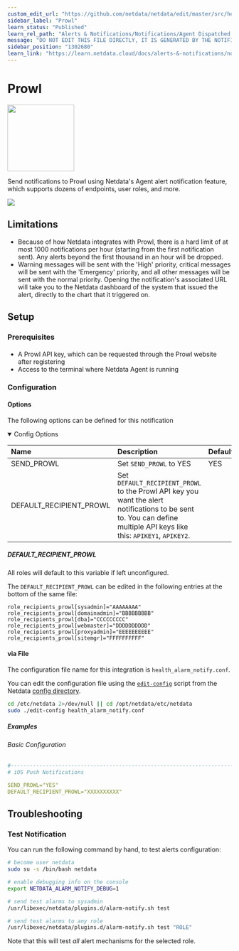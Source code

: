 ```yaml
---
custom_edit_url: "https://github.com/netdata/netdata/edit/master/src/health/notifications/prowl/metadata.yaml"
sidebar_label: "Prowl"
learn_status: "Published"
learn_rel_path: "Alerts & Notifications/Notifications/Agent Dispatched Notifications"
message: "DO NOT EDIT THIS FILE DIRECTLY, IT IS GENERATED BY THE NOTIFICATION'S metadata.yaml FILE"
sidebar_position: "1302680"
learn_link: "https://learn.netdata.cloud/docs/alerts-&-notifications/notifications/agent-dispatched-notifications/prowl"
---
```



# Prowl


<img src="https://netdata.cloud/img/prowl.png" width="150"/>


Send notifications to Prowl using Netdata's Agent alert notification feature, which supports dozens of endpoints, user roles, and more.


<img src="https://img.shields.io/badge/maintained%20by-Netdata-%2300ab44" />

## Limitations

- Because of how Netdata integrates with Prowl, there is a hard limit of at most 1000 notifications per hour (starting from the first notification sent). Any alerts beyond the first thousand in an hour will be dropped.
- Warning messages will be sent with the 'High' priority, critical messages will be sent with the 'Emergency' priority, and all other messages will be sent with the normal priority. Opening the notification's associated URL will take you to the Netdata dashboard of the system that issued the alert, directly to the chart that it triggered on.



## Setup

### Prerequisites

#### 

- A Prowl API key, which can be requested through the Prowl website after registering
- Access to the terminal where Netdata Agent is running



### Configuration

#### Options

The following options can be defined for this notification

<details open>
<summary>Config Options</summary>

| Name | Description | Default | Required |
|:----|:-----------|:-------|:--------:|
| SEND_PROWL | Set `SEND_PROWL` to YES | YES | yes |
| DEFAULT_RECIPIENT_PROWL | Set `DEFAULT_RECIPIENT_PROWL` to  the Prowl API key you want the alert notifications to be sent to. You can define multiple API keys like this: `APIKEY1`, `APIKEY2`. |  | yes |

##### DEFAULT_RECIPIENT_PROWL

All roles will default to this variable if left unconfigured.

The `DEFAULT_RECIPIENT_PROWL` can be edited in the following entries at the bottom of the same file:
```text
role_recipients_prowl[sysadmin]="AAAAAAAA"
role_recipients_prowl[domainadmin]="BBBBBBBBB"
role_recipients_prowl[dba]="CCCCCCCCC"
role_recipients_prowl[webmaster]="DDDDDDDDDD"
role_recipients_prowl[proxyadmin]="EEEEEEEEEE"
role_recipients_prowl[sitemgr]="FFFFFFFFFF"
```


</details>



#### via File

The configuration file name for this integration is `health_alarm_notify.conf`.


You can edit the configuration file using the [`edit-config`](/docs/netdata-agent/configuration#edit-a-configuration-file-using-edit-config) script from the
Netdata [config directory](/docs/netdata-agent/configuration#the-netdata-config-directory).

```bash
cd /etc/netdata 2>/dev/null || cd /opt/netdata/etc/netdata
sudo ./edit-config health_alarm_notify.conf
```

##### Examples

###### Basic Configuration



```yaml
#------------------------------------------------------------------------------
# iOS Push Notifications

SEND_PROWL="YES"
DEFAULT_RECIPIENT_PROWL="XXXXXXXXXX"

```


## Troubleshooting

### Test Notification

You can run the following command by hand, to test alerts configuration:

```bash
# become user netdata
sudo su -s /bin/bash netdata

# enable debugging info on the console
export NETDATA_ALARM_NOTIFY_DEBUG=1

# send test alarms to sysadmin
/usr/libexec/netdata/plugins.d/alarm-notify.sh test

# send test alarms to any role
/usr/libexec/netdata/plugins.d/alarm-notify.sh test "ROLE"
```

Note that this will test _all_ alert mechanisms for the selected role.


